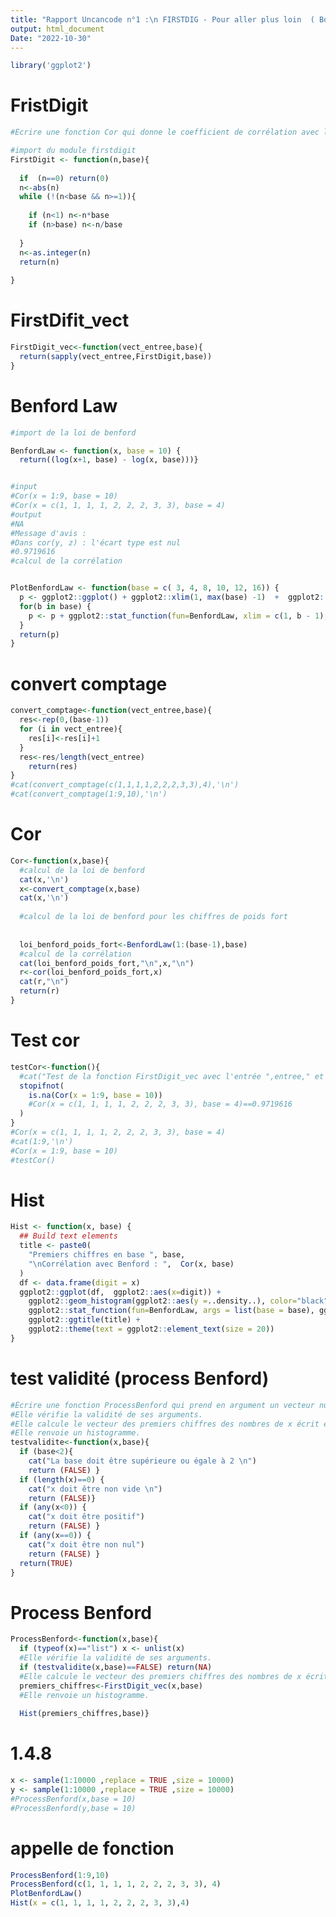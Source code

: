 ---
title: "Rapport Uncancode n°1 :\n FIRSTDIG - Pour aller plus loin  ( Bonus )"
output: html_document
Date: "2022-10-30"
---

```{r import}
library('ggplot2')
```

# FristDigit
```{r}
#Écrire une fonction Cor qui donne le coefficient de corrélation avec la loi de Benford en base b pour un pour un vecteur x de chiffres de poids fort.

#import du module firstdigit
FirstDigit <- function(n,base){
  
  if  (n==0) return(0)
  n<-abs(n)
  while (!(n<base && n>=1)){
    
    if (n<1) n<-n*base
    if (n>base) n<-n/base
    
  }
  n<-as.integer(n)
  return(n)
  
}
```

# FirstDifit_vect


```{r}
FirstDigit_vec<-function(vect_entree,base){
  return(sapply(vect_entree,FirstDigit,base))
}


```

# Benford Law

```{r}

#import de la loi de benford

BenfordLaw <- function(x, base = 10) {
  return((log(x+1, base) - log(x, base)))}


#input
#Cor(x = 1:9, base = 10)
#Cor(x = c(1, 1, 1, 1, 2, 2, 2, 3, 3), base = 4)
#output
#NA
#Message d'avis :
#Dans cor(y, z) : l'écart type est nul
#0.9719616
#calcul de la corrélation


PlotBenfordLaw <- function(base = c( 3, 4, 8, 10, 12, 16)) {
  p <- ggplot2::ggplot() + ggplot2::xlim(1, max(base) -1)  +  ggplot2::theme(text = ggplot2::element_text(size = 20))
  for(b in base) {
    p <- p + ggplot2::stat_function(fun=BenfordLaw, xlim = c(1, b - 1), args = list(base = b), ggplot2::aes_string(colour=b))
  }
  return(p)
}


```

# convert comptage
```{r}
convert_comptage<-function(vect_entree,base){
  res<-rep(0,(base-1))
  for (i in vect_entree){
    res[i]<-res[i]+1
  }
  res<-res/length(vect_entree)
    return(res)
}
#cat(convert_comptage(c(1,1,1,1,2,2,2,3,3),4),'\n')
#cat(convert_comptage(1:9,10),'\n')
```

# Cor
```{r}
Cor<-function(x,base){
  #calcul de la loi de benford
  cat(x,'\n')
  x<-convert_comptage(x,base)
  cat(x,'\n')
  
  #calcul de la loi de benford pour les chiffres de poids fort
  
  
  loi_benford_poids_fort<-BenfordLaw(1:(base-1),base)
  #calcul de la corrélation
  cat(loi_benford_poids_fort,"\n",x,"\n")
  r<-cor(loi_benford_poids_fort,x)
  cat(r,"\n")
  return(r)
}

```

# Test cor
```{r}
testCor<-function(){
  #cat("Test de la fonction FirstDigit_vec avec l'entrée ",entree," et la base ",entree[2],"\n")
  stopifnot(
    is.na(Cor(x = 1:9, base = 10))
    #Cor(x = c(1, 1, 1, 1, 2, 2, 2, 3, 3), base = 4)==0.9719616
  )
}
#Cor(x = c(1, 1, 1, 1, 2, 2, 2, 3, 3), base = 4)
#cat(1:9,'\n')
#Cor(x = 1:9, base = 10)
#testCor()
```

# Hist
```{r}
Hist <- function(x, base) {
  ## Build text elements
  title <- paste0(
    "Premiers chiffres en base ", base,
    "\nCorrélation avec Benford : ",  Cor(x, base)
  )
  df <- data.frame(digit = x)
  ggplot2::ggplot(df,  ggplot2::aes(x=digit)) +
    ggplot2::geom_histogram(ggplot2::aes(y =..density..), color="black", fill="white", binwidth = 1) +
    ggplot2::stat_function(fun=BenfordLaw, args = list(base = base), ggplot2::aes(color="Benford Law")) +
    ggplot2::ggtitle(title) +
    ggplot2::theme(text = ggplot2::element_text(size = 20))
}

```

# test validité (process Benford)
```{r}
#Écrire une fonction ProcessBenford qui prend en argument un vecteur numérique x et une base base et effectue les étapes suivantes.
#Elle vérifie la validité de ses arguments.
#Elle calcule le vecteur des premiers chiffres des nombres de x écrit en base base.
#Elle renvoie un histogramme.
testvalidite<-function(x,base){
  if (base<2){
    cat("La base doit être supérieure ou égale à 2 \n")
    return (FALSE) }
  if (length(x)==0) {
    cat("x doit être non vide \n")
    return (FALSE)}
  if (any(x<0)) { 
    cat("x doit être positif") 
    return (FALSE) }
  if (any(x==0)) {
    cat("x doit être non nul") 
    return (FALSE) }
  return(TRUE)
}
```
# Process Benford
```{r}
ProcessBenford<-function(x,base){
  if (typeof(x)=="list") x <- unlist(x)
  #Elle vérifie la validité de ses arguments.
  if (testvalidite(x,base)==FALSE) return(NA)
  #Elle calcule le vecteur des premiers chiffres des nombres de x écrit en base base.
  premiers_chiffres<-FirstDigit_vec(x,base)
  #Elle renvoie un histogramme.
  
  Hist(premiers_chiffres,base)}

```

# 1.4.8

```{r}
x <- sample(1:10000 ,replace = TRUE ,size = 10000)
y <- sample(1:10000 ,replace = TRUE ,size = 10000)
#ProcessBenford(x,base = 10)
#ProcessBenford(y,base = 10)
```


# appelle de fonction
```{r}
ProcessBenford(1:9,10)
ProcessBenford(c(1, 1, 1, 1, 2, 2, 2, 3, 3), 4)
PlotBenfordLaw()
Hist(x = c(1, 1, 1, 1, 2, 2, 2, 3, 3),4)
```

